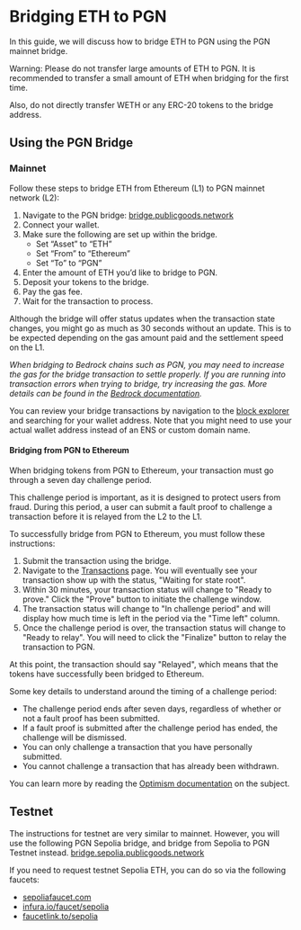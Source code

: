 # Bridging ETH to PGN


In this guide, we will discuss how to bridge ETH to PGN using the PGN mainnet bridge.

<Callout type="warning">
Warning:
Please do not transfer large amounts of ETH to PGN. It is recommended to transfer a small amount of ETH when bridging for the first time. 

Also, do not directly transfer WETH or any ERC-20 tokens to the bridge address.
</Callout>



## Using the PGN Bridge

### Mainnet

Follow these steps to bridge ETH from Ethereum (L1) to PGN mainnet network (L2):

1. Navigate to the PGN bridge: 
[bridge.publicgoods.network](https://bridge.publicgoods.network)
2. Connect your wallet.
3. Make sure the following are set up within the bridge.
    * Set “Asset” to “ETH”
    * Set “From” to “Ethereum”
    * Set “To” to “PGN”
4. Enter the amount of ETH you’d like to bridge to PGN.
5. Deposit your tokens to the bridge.
6. Pay the gas fee.
7. Wait for the transaction to process.

Although the bridge will offer status updates when the transaction state changes, you might go as much as 30 seconds without an update. This is to be expected depending on the gas amount paid and the settlement speed on the L1. 

*When bridging to Bedrock chains such as PGN, you may need to increase the gas for the bridge transaction to settle properly. If you are running into transaction errors when trying to bridge, try increasing the gas. More details can be found in the [Bedrock documentation](https://community.optimism.io/docs/developers/bedrock/differences/#deposits-from-the-underlying-l1-ethereum-goerli-etc-to-l2-op-mainnet-op-goerli-etc).*

You can review your bridge transactions by navigation to the [block explorer](https://explorer.publicgoods.network) and searching for your wallet address. Note that you might need to use your actual wallet address instead of an ENS or custom domain name. 


#### Bridging from PGN to Ethereum 

When bridging tokens from PGN to Ethereum, your transaction must go through a seven day challenge period. 

This challenge period is important, as it is designed to protect users from fraud.  During this period, a user can submit a fault proof to challenge a transaction before it is relayed from the L2 to the L1. 

To successfully bridge from PGN to Ethereum, you must follow these instructions:
1. Submit the transaction using the bridge.
2. Navigate to the [Transactions](https://bridge.sepolia.publicgoods.network/transactions) page. You will eventually see your transaction show up with the status, "Waiting for state root".
3. Within 30 minutes, your transaction status will change to "Ready to prove." Click the "Prove" button to initiate the challenge window.
4. The transaction status will change to "In challenge period" and will display how much time is left in the period via the "Time left" column. 
5. Once the challenge period is over, the transaction status will change to "Ready to relay". You will need to click the "Finalize" button to relay the transaction to PGN. 

At this point, the transaction should say "Relayed", which means that the tokens have successfully been bridged to Ethereum. 


Some key details to understand around the timing of a challenge period:
* The challenge period ends after seven days, regardless of whether or not a fault proof has been submitted.
* If a fault proof is submitted after the challenge period has ended, the challenge will be dismissed. 
* You can only challenge a transaction that you have personally submitted.
* You cannot challenge a transaction that has already been withdrawn.

You can learn more by reading the [Optimism documentation](https://community.optimism.io/docs/developers/bridge/messaging/#understanding-the-challenge-period) on the subject. 


## Testnet

The instructions for testnet are very similar to mainnet. However, you will use the following PGN Sepolia bridge, and bridge from Sepolia to PGN Testnet instead. 
[bridge.sepolia.publicgoods.network](https://bridge.sepolia.publicgoods.network)

If you need to request testnet Sepolia ETH, you can do so via the following faucets:
* [sepoliafaucet.com](https://sepoliafaucet.com)
* [infura.io/faucet/sepolia](https://infura.io/faucet/sepolia)
* [faucetlink.to/sepolia](https://faucetlink.to/sepolia)

